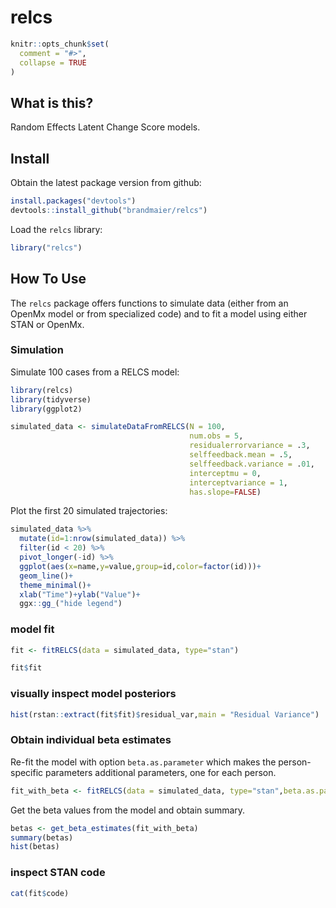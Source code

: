 relcs
======

```r
knitr::opts_chunk$set(
  comment = "#>",
  collapse = TRUE
)
```

## What is this?

Random Effects Latent Change Score models.

## Install

Obtain the latest package version from github:

```r
install.packages("devtools")
devtools::install_github("brandmaier/relcs")
```

Load the `relcs` library:

```r
library("relcs")
```

## How To Use

The `relcs` package offers functions to simulate data (either from an OpenMx model or from specialized code) and to fit a model using either STAN or OpenMx.

### Simulation

Simulate 100 cases from a RELCS model:

```r
library(relcs)
library(tidyverse)
library(ggplot2)

simulated_data <- simulateDataFromRELCS(N = 100, 
                                        num.obs = 5, 
                                        residualerrorvariance = .3,
                                        selffeedback.mean = .5,
                                        selffeedback.variance = .01,
                                        interceptmu = 0,
                                        interceptvariance = 1,
                                        has.slope=FALSE)
```

Plot the first 20 simulated trajectories:

```r
simulated_data %>% 
  mutate(id=1:nrow(simulated_data)) %>% 
  filter(id < 20) %>%
  pivot_longer(-id) %>%
  ggplot(aes(x=name,y=value,group=id,color=factor(id)))+
  geom_line()+
  theme_minimal()+
  xlab("Time")+ylab("Value")+
  ggx::gg_("hide legend")
```

### model fit

```r
fit <- fitRELCS(data = simulated_data, type="stan")

fit$fit
```

### visually inspect model posteriors

```r
hist(rstan::extract(fit$fit)$residual_var,main = "Residual Variance")
```
### Obtain individual beta estimates

Re-fit the model with option `beta.as.parameter` which makes the person-specific parameters
additional parameters, one for each person.

```r
fit_with_beta <- fitRELCS(data = simulated_data, type="stan",beta.as.parameter = TRUE)
```

Get the beta values from the model and obtain summary.

```r
betas <- get_beta_estimates(fit_with_beta)
summary(betas)
hist(betas)
```

### inspect STAN code

```r
cat(fit$code)
```